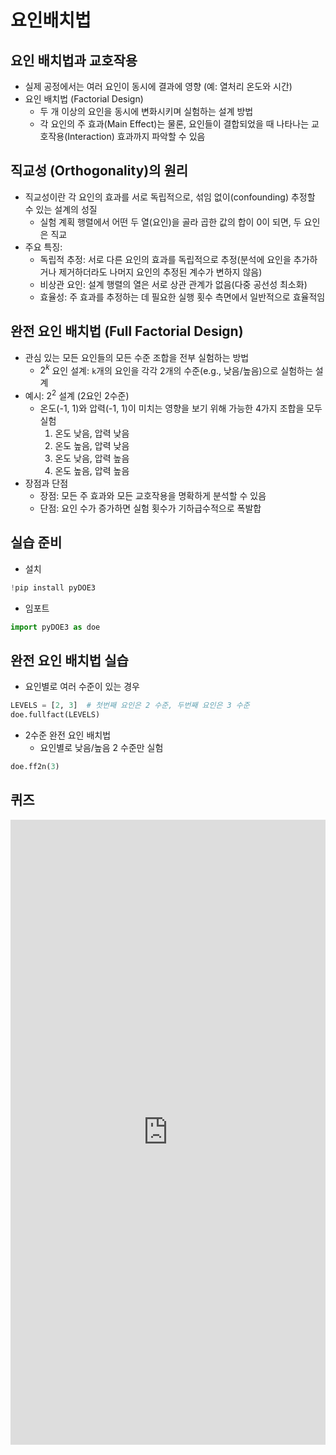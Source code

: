 
# 요인배치법



## 요인 배치법과 교호작용

  * 실제 공정에서는 여러 요인이 동시에 결과에 영향 (예: 열처리 온도와 시간)
  * 요인 배치법 (Factorial Design)
      * 두 개 이상의 요인을 동시에 변화시키며 실험하는 설계 방법
      * 각 요인의 주 효과(Main Effect)는 물론, 요인들이 결합되었을 때 나타나는 교호작용(Interaction) 효과까지 파악할 수 있음



## 직교성 (Orthogonality)의 원리

  - 직교성이란 각 요인의 효과를 서로 독립적으로, 섞임 없이(confounding) 추정할 수 있는 설계의 성질
      - 실험 계획 행렬에서 어떤 두 열(요인)을 골라 곱한 값의 합이 0이 되면, 두 요인은 직교
  - 주요 특징:
    - 독립적 추정: 서로 다른 요인의 효과를 독립적으로 추정(분석에 요인을 추가하거나 제거하더라도 나머지 요인의 추정된 계수가 변하지 않음)
    - 비상관 요인: 설계 행렬의 열은 서로 상관 관계가 없음(다중 공선성 최소화)
    - 효율성: 주 효과를 추정하는 데 필요한 실행 횟수 측면에서 일반적으로 효율적임



## 완전 요인 배치법 (Full Factorial Design)

  * 관심 있는 모든 요인들의 모든 수준 조합을 전부 실험하는 방법
      * $2^k$ 요인 설계: `k`개의 요인을 각각 2개의 수준(e.g., 낮음/높음)으로 실험하는 설계 
  * 예시: $2^2$ 설계 (2요인 2수준)
      * 온도(-1, 1)와 압력(-1, 1)이 미치는 영향을 보기 위해 가능한 4가지 조합을 모두 실험
        1.  온도 낮음, 압력 낮음
        2.  온도 높음, 압력 낮음
        3.  온도 낮음, 압력 높음
        4.  온도 높음, 압력 높음
  * 장점과 단점
      * 장점: 모든 주 효과와 모든 교호작용을 명확하게 분석할 수 있음
      * 단점: 요인 수가 증가하면 실험 횟수가 기하급수적으로 폭발합



## 실습 준비

- 설치
```python
!pip install pyDOE3
```

- 임포트
```python
import pyDOE3 as doe
```



## 완전 요인 배치법 실습

- 요인별로 여러 수준이 있는 경우
```python
LEVELS = [2, 3]  # 첫번째 요인은 2 수준, 두번째 요인은 3 수준
doe.fullfact(LEVELS)
```


- 2수준 완전 요인 배치법
  - 요인별로 낮음/높음 2 수준만 실험
```python
doe.ff2n(3)
```



## 퀴즈

<iframe src="https://tally.so/embed/31av2b?alignLeft=1&hideTitle=1&transparentBackground=1&dynamicHeight=1" loading="lazy" width="100%" height="1000" frameborder="0" marginheight="0" marginwidth="0" title="[DOE] 요인배치법"></iframe>